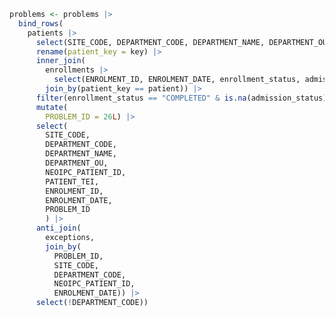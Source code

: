 ```r

problems <- problems |>
  bind_rows(
    patients |>
      select(SITE_CODE, DEPARTMENT_CODE, DEPARTMENT_NAME, DEPARTMENT_OU, NEOIPC_PATIENT_ID, PATIENT_TEI, key) |>
      rename(patient_key = key) |>
      inner_join(
        enrollments |>
          select(ENROLMENT_ID, ENROLMENT_DATE, enrollment_status, admission_status, patient),
        join_by(patient_key == patient)) |>
      filter(enrollment_status == "COMPLETED" & is.na(admission_status)) |>
      mutate(
        PROBLEM_ID = 26L) |>
      select(
        SITE_CODE,
        DEPARTMENT_CODE,
        DEPARTMENT_NAME,
        DEPARTMENT_OU,
        NEOIPC_PATIENT_ID,
        PATIENT_TEI,
        ENROLMENT_ID,
        ENROLMENT_DATE,
        PROBLEM_ID
        ) |>
      anti_join(
        exceptions,
        join_by(
          PROBLEM_ID,
          SITE_CODE,
          DEPARTMENT_CODE,
          NEOIPC_PATIENT_ID,
          ENROLMENT_DATE)) |>
      select(!DEPARTMENT_CODE))
```
